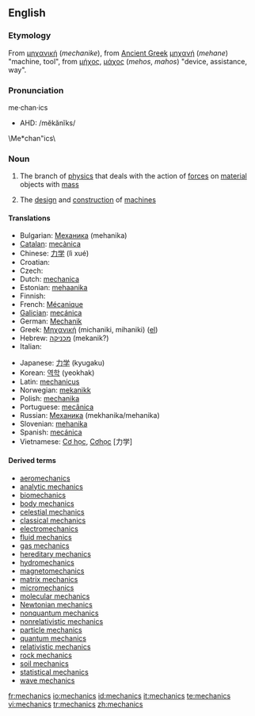 {{wikipedia}}
==English==

===Etymology===
From {{Gr.}} [[μηχανική]] (''mechanike''), from [[Ancient Greek]] [[μηχανή]] (''mehane'') "machine, tool", from [[μήχος]], [[μάχος]] (''mehos'', ''mahos'') "device, assistance, way".

===Pronunciation===
me·chan·ics
*AHD: /mĕkănĭks/
\Me*chan"ics\

===Noun===
{{en-noun|-}}

# {{physics}} The branch of [[physics]] that deals with the action of [[force]]s on [[material]] objects with [[mass]]
# The [[design]] and [[construction]] of [[machine]]s

====Translations====
{{top}}
* Bulgarian: [[Механика]] (mehanika)
* [[Catalan]]: [[mecànica]] {{f}}
* Chinese: [[力学]] (lì xué)
* Croatian: {{t-|hr|mehanika|f}}
* Czech: {{t-|cs|mechanic}}
* Dutch: [[mechanica]]
* Estonian: [[mehaanika]]
* Finnish: {{t-|fi|mekaniikka}}
* French: [[Mécanique]] {{m}}
* [[Galician]]: [[mecánica]]
* German: [[Mechanik]]
* Greek: [[Μηχανική]] {{f}} (michaniki, mihaniki) ([[:el:Μηχανική|el]])
* Hebrew: [[מכניקה]] (mekanik?)
* Italian: {{t+|it|meccanica|f}}
{{mid}}
* Japanese: [[力学]] (kyugaku)
* Korean: [[역학]] (yeokhak)
* Latin: [[mechanicus]]
* Norwegian: [[mekanikk]]
* Polish: [[mechanika]] {{f}}
* Portuguese: [[mecânica]] {{f}}
* Russian: [[Механика]] (mekhanika/mehanika)
* Slovenian: [[mehanika]] {{f}}
* Spanish: [[mecánica]] {{f}}
* Vietnamese: [[Cơ học]], [[Cơhọc]] [力学]
{{bottom}}

====Derived terms====
*[[aeromechanics]]
*[[analytic mechanics]]
*[[biomechanics]]
*[[body mechanics]]
*[[celestial mechanics]]
*[[classical mechanics]]
*[[electromechanics]]
*[[fluid mechanics]]
*[[gas mechanics]]
*[[hereditary mechanics]]
*[[hydromechanics]]
*[[magnetomechanics]]
*[[matrix mechanics]]
*[[micromechanics]]
*[[molecular mechanics]]
*[[Newtonian mechanics]]
*[[nonquantum mechanics]]
*[[nonrelativistic mechanics]]
*[[particle mechanics]]
*[[quantum mechanics]]
*[[relativistic mechanics]]
*[[rock mechanics]]
*[[soil mechanics]]
*[[statistical mechanics]]
*[[wave mechanics]]

[[fr:mechanics]]
[[io:mechanics]]
[[id:mechanics]]
[[it:mechanics]]
[[te:mechanics]]
[[vi:mechanics]]
[[tr:mechanics]]
[[zh:mechanics]]